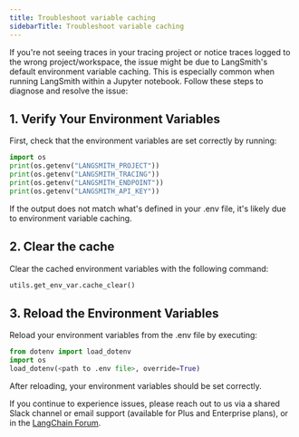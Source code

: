 ```yaml
---
title: Troubleshoot variable caching
sidebarTitle: Troubleshoot variable caching
---
```


If you're not seeing traces in your tracing project or notice traces logged to the wrong project/workspace, the issue might be due to LangSmith's default environment variable caching. This is especially common when running LangSmith within a Jupyter notebook. Follow these steps to diagnose and resolve the issue:

## 1. Verify Your Environment Variables

First, check that the environment variables are set correctly by running:

```python
import os
print(os.getenv("LANGSMITH_PROJECT"))
print(os.getenv("LANGSMITH_TRACING"))
print(os.getenv("LANGSMITH_ENDPOINT"))
print(os.getenv("LANGSMITH_API_KEY"))
```

If the output does not match what's defined in your .env file, it's likely due to environment variable caching.

## 2. Clear the cache

Clear the cached environment variables with the following command:

```python
utils.get_env_var.cache_clear()
```

## 3. Reload the Environment Variables

Reload your environment variables from the .env file by executing:

```python
from dotenv import load_dotenv
import os
load_dotenv(<path to .env file>, override=True)
```

After reloading, your environment variables should be set correctly.

If you continue to experience issues, please reach out to us via a shared Slack channel or email support (available for Plus and Enterprise plans), or in the [LangChain Forum](https://forum.langchain.com/).
